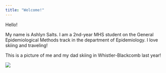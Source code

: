 ---
title: "Welcome!"
---

Hello!

My name is Ashlyn Salts. I am a 2nd-year MHS student on the General Epidemiological Methods track in the department of Epidemiology. I love skiing and traveling! 

This is a picture of me and my dad skiing in Whistler-Blackcomb last year!

![](https://scontent-iad3-2.xx.fbcdn.net/v/t1.6435-9/83162595_2485446531667988_6217168811129307136_n.jpg?_nc_cat=102&ccb=1-7&_nc_sid=84a396&_nc_ohc=cdDN3GHSOP8AX9buEPC&_nc_ht=scontent-iad3-2.xx&oh=00_AfAKoc-SiBimlSO3M41j46zFSi2BRpN_RyOq8sfqQFw-Qg&oe=639A40BA)
